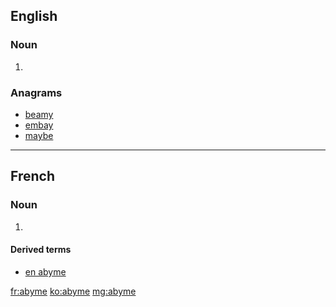 ==English==

===Noun===
{{en-noun}}
# {{alternative form of|abime}}

===Anagrams===
* [[beamy#English|beamy]]
* [[embay#English|embay]]
* [[maybe#English|maybe]]

----
==French==

===Noun===
{{fr-noun|m}}
# {{archaic}} {{alternative form of|abime|lang=fr}}

====Derived terms====
* [[en abyme]]

[[fr:abyme]]
[[ko:abyme]]
[[mg:abyme]]